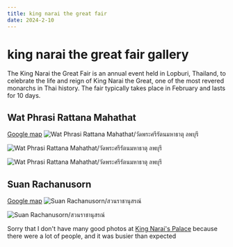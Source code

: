 ```yaml
---
title: king narai the great fair
date: 2024-2-10
---
```


# king narai the great fair gallery

The King Narai the Great Fair is an annual event held in Lopburi, Thailand, to celebrate the life and reign of King Narai the Great, one of the most revered monarchs in Thai history. The fair typically takes place in February and lasts for 10 days.

## Wat Phrasi Rattana Mahathat

[Google map](https://maps.app.goo.gl/AjNLSPVydwEJbbEC7)
![Wat Phrasi Rattana Mahathat/วัดพระศรีรัตนมหาธาตุ ลพบุรี](https://static.notmycode.dev/mac.notmycode.dev/king-narai-the-great-fair/1000003480-01.jpeg)

![Wat Phrasi Rattana Mahathat/วัดพระศรีรัตนมหาธาตุ ลพบุรี](https://static.notmycode.dev/mac.notmycode.dev/king-narai-the-great-fair/1000003482-01.jpeg)

![Wat Phrasi Rattana Mahathat/วัดพระศรีรัตนมหาธาตุ ลพบุรี](https://static.notmycode.dev/mac.notmycode.dev/king-narai-the-great-fair/1000003488-01.jpeg)

## Suan Rachanusorn

[Google map](https://maps.app.goo.gl/LK6r5Sq94QefdudE7)
![Suan Rachanusorn/สวนราชานุสรณ์](https://static.notmycode.dev/mac.notmycode.dev/king-narai-the-great-fair/1000003505-01.jpeg)

![Suan Rachanusorn/สวนราชานุสรณ์](https://static.notmycode.dev/mac.notmycode.dev/king-narai-the-great-fair/1000003509-01.jpeg)

Sorry that I don't have many good photos at [King Narai's Palace](https://maps.app.goo.gl/uiHXvJUdvJmRpF1V8) because there were a lot of people, and it was busier than expected
